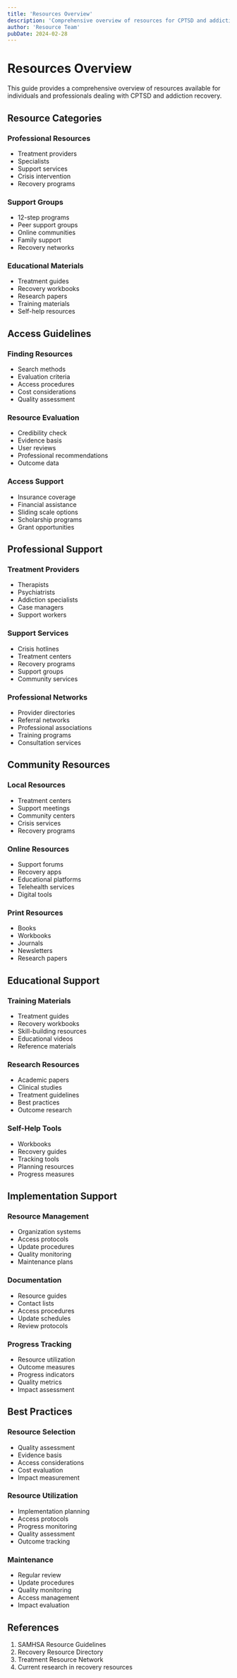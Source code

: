 ```yaml
---
title: 'Resources Overview'
description: 'Comprehensive overview of resources for CPTSD and addiction recovery'
author: 'Resource Team'
pubDate: 2024-02-28
---
```


# Resources Overview

This guide provides a comprehensive overview of resources available for individuals and professionals dealing with CPTSD and addiction recovery.

## Resource Categories

### Professional Resources

- Treatment providers
- Specialists
- Support services
- Crisis intervention
- Recovery programs

### Support Groups

- 12-step programs
- Peer support groups
- Online communities
- Family support
- Recovery networks

### Educational Materials

- Treatment guides
- Recovery workbooks
- Research papers
- Training materials
- Self-help resources

## Access Guidelines

### Finding Resources

- Search methods
- Evaluation criteria
- Access procedures
- Cost considerations
- Quality assessment

### Resource Evaluation

- Credibility check
- Evidence basis
- User reviews
- Professional recommendations
- Outcome data

### Access Support

- Insurance coverage
- Financial assistance
- Sliding scale options
- Scholarship programs
- Grant opportunities

## Professional Support

### Treatment Providers

- Therapists
- Psychiatrists
- Addiction specialists
- Case managers
- Support workers

### Support Services

- Crisis hotlines
- Treatment centers
- Recovery programs
- Support groups
- Community services

### Professional Networks

- Provider directories
- Referral networks
- Professional associations
- Training programs
- Consultation services

## Community Resources

### Local Resources

- Treatment centers
- Support meetings
- Community centers
- Crisis services
- Recovery programs

### Online Resources

- Support forums
- Recovery apps
- Educational platforms
- Telehealth services
- Digital tools

### Print Resources

- Books
- Workbooks
- Journals
- Newsletters
- Research papers

## Educational Support

### Training Materials

- Treatment guides
- Recovery workbooks
- Skill-building resources
- Educational videos
- Reference materials

### Research Resources

- Academic papers
- Clinical studies
- Treatment guidelines
- Best practices
- Outcome research

### Self-Help Tools

- Workbooks
- Recovery guides
- Tracking tools
- Planning resources
- Progress measures

## Implementation Support

### Resource Management

- Organization systems
- Access protocols
- Update procedures
- Quality monitoring
- Maintenance plans

### Documentation

- Resource guides
- Contact lists
- Access procedures
- Update schedules
- Review protocols

### Progress Tracking

- Resource utilization
- Outcome measures
- Progress indicators
- Quality metrics
- Impact assessment

## Best Practices

### Resource Selection

- Quality assessment
- Evidence basis
- Access considerations
- Cost evaluation
- Impact measurement

### Resource Utilization

- Implementation planning
- Access protocols
- Progress monitoring
- Quality assessment
- Outcome tracking

### Maintenance

- Regular review
- Update procedures
- Quality monitoring
- Access management
- Impact evaluation

## References

1. SAMHSA Resource Guidelines
2. Recovery Resource Directory
3. Treatment Resource Network
4. Current research in recovery resources
